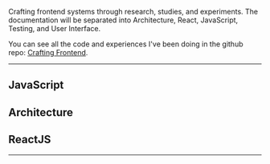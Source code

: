 <div class="series">

<SmoothRender>

Crafting frontend systems through research, studies, and experiments. The documentation will be separated into Architecture, React, JavaScript, Testing, and User Interface.

You can see all the code and experiences I've been doing in the github repo: [Crafting Frontend](https://github.com/imteekay/crafting-frontend).

---

## JavaScript

<ul>
  <PostAndDate
    date="2022-12-05"
    title="Event Emitter"
    url="/series/crafting-frontend/event-emitter"
  />
</ul>

## Architecture

<ul>
  <PostAndDate
    date="2022-12-11"
    title="Guest and Room Selector"
    url="/series/frontend-challenges/findhotel-frontend-challenge"
  />
</ul>

## ReactJS

<ul>
  <PostAndDate
    date="2022-11-13"
    title="Update the Parent's State"
    url="/series/crafting-frontend/update-the-parents-state-react"
  />
  <PostAndDate
    date="2022-11-27"
    title="State Management with Context API"
    url="/series/crafting-frontend/state-management-with-context-api"
  />
  <PostAndDate
    date="2022-11-28"
    title="Data Fetching"
    url="/series/crafting-frontend/data-fetching"
  />
  <PostAndDate
    date="2022-12-02"
    title="Tag Input"
    url="/series/crafting-frontend/tag-input"
  />
  <PostAndDate
    date="2022-12-13"
    title="Nested Comments"
    url="/series/crafting-frontend/nested-comments"
  />
</ul>

---

</SmoothRender>

</div>
